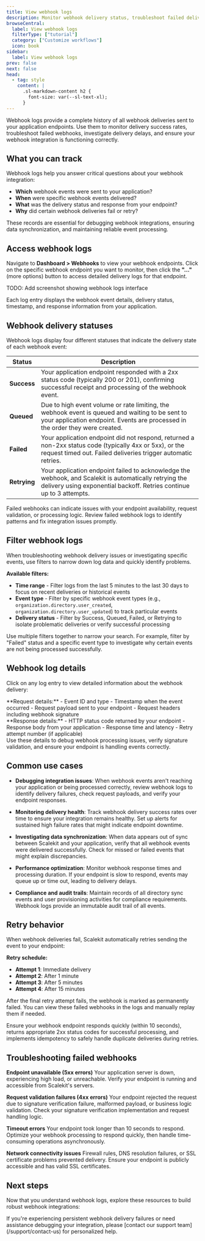 ```yaml
---
title: View webhook logs
description: Monitor webhook delivery status, troubleshoot failed deliveries, and track webhook events sent to your application endpoints.
browseCentral:
  label: View webhook logs
  filterType: ["tutorial"]
  category: ["Customize workflows"]
  icon: book
sidebar:
  label: View webhook logs
prev: false
next: false
head:
  - tag: style
    content: |
      .sl-markdown-content h2 {
        font-size: var(--sl-text-xl);
      }
---
```



Webhook logs provide a complete history of all webhook deliveries sent to your application endpoints. Use them to monitor delivery success rates, troubleshoot failed webhooks, investigate delivery delays, and ensure your webhook integration is functioning correctly.

## What you can track

Webhook logs help you answer critical questions about your webhook integration:

- **Which** webhook events were sent to your application?
- **When** were specific webhook events delivered?
- **What** was the delivery status and response from your endpoint?
- **Why** did certain webhook deliveries fail or retry?

These records are essential for debugging webhook integrations, ensuring data synchronization, and maintaining reliable event processing.

## Access webhook logs

Navigate to **Dashboard > Webhooks** to view your webhook endpoints. Click on the specific webhook endpoint you want to monitor, then click the **"..."** (more options) button to access detailed delivery logs for that endpoint.


TODO: Add screenshot showing webhook logs interface

Each log entry displays the webhook event details, delivery status, timestamp, and response information from your application.

## Webhook delivery statuses

Webhook logs display four different statuses that indicate the delivery state of each webhook event:

| Status | Description |
|--------|-------------|
| **Success** | Your application endpoint responded with a 2xx status code (typically 200 or 201), confirming successful receipt and processing of the webhook event. |
| **Queued** | Due to high event volume or rate limiting, the webhook event is queued and waiting to be sent to your application endpoint. Events are processed in the order they were created. |
| **Failed** | Your application endpoint did not respond, returned a non-2xx status code (typically 4xx or 5xx), or the request timed out. Failed deliveries trigger automatic retries. |
| **Retrying** | Your application endpoint failed to acknowledge the webhook, and Scalekit is automatically retrying the delivery using exponential backoff. Retries continue up to 3 attempts. |

<Aside type="caution" title="Handling failed webhooks">
Failed webhooks can indicate issues with your endpoint availability, request validation, or processing logic. Review failed webhook logs to identify patterns and fix integration issues promptly.
</Aside>

## Filter webhook logs

When troubleshooting webhook delivery issues or investigating specific events, use filters to narrow down log data and quickly identify problems.

**Available filters:**

- **Time range** - Filter logs from the last 5 minutes to the last 30 days to focus on recent deliveries or historical events
- **Event type** - Filter by specific webhook event types (e.g., `organization.directory.user_created`, `organization.directory.user_updated`) to track particular events
- **Delivery status** - Filter by Success, Queued, Failed, or Retrying to isolate problematic deliveries or verify successful processing

Use multiple filters together to narrow your search. For example, filter by "Failed" status and a specific event type to investigate why certain events are not being processed successfully.

## Webhook log details

Click on any log entry to view detailed information about the webhook delivery:

<CardGrid>

<div>
**Request details:**
- Event ID and type
- Timestamp when the event occurred
- Request payload sent to your endpoint
- Request headers including webhook signature
</div>

<div>
**Response details:**
- HTTP status code returned by your endpoint
- Response body from your application
- Response time and latency
- Retry attempt number (if applicable)
</div>
</CardGrid>
Use these details to debug webhook processing issues, verify signature validation, and ensure your endpoint is handling events correctly.

## Common use cases

- **Debugging integration issues**: When webhook events aren't reaching your application or being processed correctly, review webhook logs to identify delivery failures, check request payloads, and verify your endpoint responses.

- **Monitoring delivery health**: Track webhook delivery success rates over time to ensure your integration remains healthy. Set up alerts for sustained high failure rates that might indicate endpoint downtime.

- **Investigating data synchronization**: When data appears out of sync between Scalekit and your application, verify that all webhook events were delivered successfully. Check for missed or failed events that might explain discrepancies.

- **Performance optimization**: Monitor webhook response times and processing duration. If your endpoint is slow to respond, events may queue up or time out, leading to delivery delays.

- **Compliance and audit trails**: Maintain records of all directory sync events and user provisioning activities for compliance requirements. Webhook logs provide an immutable audit trail of all events.

## Retry behavior

When webhook deliveries fail, Scalekit automatically retries sending the event to your endpoint:

**Retry schedule:**
- **Attempt 1**: Immediate delivery
- **Attempt 2**: After 1 minute
- **Attempt 3**: After 5 minutes
- **Attempt 4**: After 15 minutes

After the final retry attempt fails, the webhook is marked as permanently failed. You can view these failed webhooks in the logs and manually replay them if needed.

<Aside type="tip" title="Best practices for webhook reliability">
Ensure your webhook endpoint responds quickly (within 10 seconds), returns appropriate 2xx status codes for successful processing, and implements idempotency to safely handle duplicate deliveries during retries.
</Aside>

## Troubleshooting failed webhooks

**Endpoint unavailable (5xx errors)**
Your application server is down, experiencing high load, or unreachable. Verify your endpoint is running and accessible from Scalekit's servers.

**Request validation failures (4xx errors)**
Your endpoint rejected the request due to signature verification failure, malformed payload, or business logic validation. Check your signature verification implementation and request handling logic.

**Timeout errors**
Your endpoint took longer than 10 seconds to respond. Optimize your webhook processing to respond quickly, then handle time-consuming operations asynchronously.

**Network connectivity issues**
Firewall rules, DNS resolution failures, or SSL certificate problems prevented delivery. Ensure your endpoint is publicly accessible and has valid SSL certificates.

## Next steps

Now that you understand webhook logs, explore these resources to build robust webhook integrations:

<CardGrid>
  <LinkCard
    title="Implement webhooks"
    href="/authenticate/implement-workflows/implement-webhooks/"
    description="Set up webhook endpoints and verify signatures"
  />
  <LinkCard
    title="Webhooks best practices"
    href="/guides/webhooks-best-practices/"
    description="Advanced patterns for reliable webhook processing"
  />
  <LinkCard
    title="Webhook events reference"
    href="/reference/webhooks/directory-events/"
    description="Complete reference for all webhook event types and payloads"
  />
</CardGrid>

<Aside type="note" title="Need help with webhook issues?">
If you're experiencing persistent webhook delivery failures or need assistance debugging your integration, please [contact our support team](/support/contact-us) for personalized help.
</Aside>

